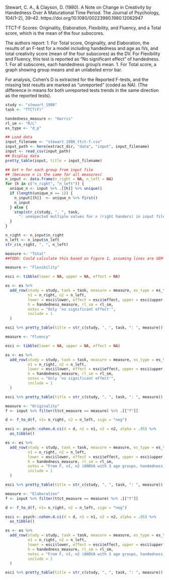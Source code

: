 <!-- Dependencies: tidyverse, psych, common/pretty_table.R -->

Stewart, C. A., & Clayson, D. (1980). A Note on Change in Creativity by Handedness Over A Maturational Time Period. The Journal of Psychology, 104(1–2), 39–42. https://doi.org/10.1080/00223980.1980.12062947

TTCT-F Scores: Originality, Elaboration, Flexibility, and Fluency, and a Total score, which is the mean of the four subscores.

The authors report:
1. For Total score, Originality, and Elaboration, the results of an F-test for a model including handedness and age as IVs, and total creativity score (mean of the four subscores) as the DV. For Flexibility and Fluency, this test is reported as "No significant effect" of handedness.
1. For all subscores, each handedness group's mean.
1. For Total score, a graph showing group means and an unlabeled error bar.

For analysis, Cohen's D is extracted for the Reported F-tests, and the missing test results are marked as "unreported" (coded as NA). (The difference in means for both unreported tests trends in the same direction as the reported tests).

```r
study <- "stewart_1980"
task <- "TTCT(F)"
```

```r
handedness_measure <- "Harris"
rl_sm <- "R/L"
es_type <- "d_p"
```

```r
## Load data
input_filename <- "stewart_1980_ttct-f.csv"
input_path <- here(extract_dir, "data", "input", input_filename)
input <- read_csv(input_path)
## Display data
pretty_table(input, title = input_filename)
```

```r
## Get n for each group from input file
## (because n is the same for all measures)
n_input <- data.frame(n_right = NA, n_left = NA)
for (h in c("n_right", "n_left")) {
  unique_n <- input %>% .[[h]] %>% unique()
  if (length(unique_n == 1)) {
    n_input[[h]]  <- unique_n %>% first()
    n_input
  } else {
    stop(str_c(study, ", ", task,
      ": unexpected multiple values for n (right handers) in input file"))
  }
}

n_right <- n_input$n_right
n_left <- n_input$n_left
str_c(n_right, ", ", n_left)
```

```r
measure <- "Total"
##TODO: Could calculate this based on Figure 1, assuming lines are SEM
```

```r
measure <- "Flexibility"

esci <- tibble(lower = NA, upper = NA, effect = NA)

es <- es %>%
  add_row(study = study, task = task, measure = measure, es_type = es_type,
          n1 = n_right, n2 = n_left,
          lower = esci$lower, effect = esci$effect, upper = esci$upper,
          h = handedness_measure, rl_sm = rl_sm,
          notes = "Only 'no significant effect'",
          include = 1
  )

esci %>% pretty_table(title = str_c(study, ", ", task, ": ", measure))
```

```r
measure <- "Fluency"

esci <- tibble(lower = NA, upper = NA, effect = NA)

es <- es %>%
  add_row(study = study, task = task, measure = measure, es_type = es_type,
          n1 = n_right, n2 = n_left,
          lower = esci$lower, effect = esci$effect, upper = esci$upper,
          h = handedness_measure, rl_sm = rl_sm,
          notes = "Only 'no significant effect'",
          include = 1
  )

esci %>% pretty_table(title = str_c(study, ", ", task, ": ", measure))
```

```r
measure <- "Originality"
f <- input %>% filter(ttct_measure == measure) %>% .[["f"]]

d <- f_to_d(f, n1= n_right, n2 = n_left, sign = "neg")

esci <- psych::cohen.d.ci(d = d, n1 = n1, n2 = n2, alpha = .05) %>%
  as_tibble()

es <- es %>%
  add_row(study = study, task = task, measure = measure, es_type = es_type,
          n1 = n_right, n2 = n_left,
          lower = esci$lower, effect = esci$effect, upper = esci$upper,
          h = handedness_measure, rl_sm = rl_sm,
          notes = "From F, n1, n2 (ANOVA with 3 age groups, handedness)",
          include = 1
  )

esci %>% pretty_table(title = str_c(study, ", ", task, ": ", measure))
```

```r
measure <- "Elaboration"
f <- input %>% filter(ttct_measure == measure) %>% .[["f"]]

d <- f_to_d(f, n1= n_right, n2 = n_left, sign = "neg")

esci <- psych::cohen.d.ci(d = d, n1 = n1, n2 = n2, alpha = .05) %>%
  as_tibble()

es <- es %>%
  add_row(study = study, task = task, measure = measure, es_type = es_type,
          n1 = n_right, n2 = n_left,
          lower = esci$lower, effect = esci$effect, upper = esci$upper,
          h = handedness_measure, rl_sm = rl_sm,
          notes = "From F, n1, n2 (ANOVA with 3 age groups, handedness)",
          include = 1
  )

esci %>% pretty_table(title = str_c(study, ", ", task, ": ", measure))
```
